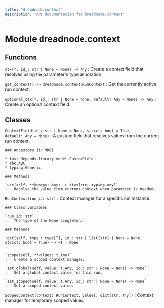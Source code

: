 ```yaml
---
title: "dreadnode.context"
description: "API documentation for dreadnode.context"
---
```


Module dreadnode.context
========================

Functions
---------

`ctx(*, id_: str | None = None) ‑> Any`
:   Create a context field that resolves using the parameter's type annotation.

`get_context() ‑> dreadnode.context.RunContext`
:   Get the currently active run context.

`optional_ctx(*, id_: str | None = None, default: Any = None) ‑> Any`
:   Create an optional context field.

Classes
-------

`ContextField(id_: str | None = None, strict: bool = True, default: Any = None)`
:   A custom field that resolves values from the current run context.

    ### Ancestors (in MRO)

    * fast_depends.library.model.CustomField
    * abc.ABC
    * typing.Generic

    ### Methods

    `use(self, **kwargs: Any) ‑> dict[str, typing.Any]`
    :   Resolve the value from current context when parameter is needed.

`RunContext(run_id: str)`
:   Context manager for a specific run instance.

    ### Class variables

    `run_id: str`
    :   The type of the None singleton.

    ### Methods

    `get(self, type_: type[T], id_: str | list[str] | None = None, strict: bool = True) ‑> ~T | None`
    :

    `scope(self, **values: t.Any)`
    :   Create a scoped context manager.

    `set_global(self, value: t.Any, id_: str | None = None) ‑> None`
    :   Set a global context value for this run.

    `set_scoped(self, value: t.Any, id_: str | None = None) ‑> None`
    :   Set a scoped context value.

`ScopedContext(context: RunContext, values: dict[str, Any])`
:   Context manager for temporary scoped values.
